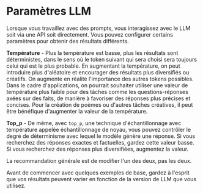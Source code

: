 # Paramètres LLM

Lorsque vous travaillez avec des prompts, vous interagissez avec le LLM soit via une API soit directement. Vous pouvez configurer certains paramètres pour obtenir des résultats différents. 

**Température** - Plus la température est basse, plus les résultats sont déterministes, dans le sens où le token suivant qui sera choisi sera toujours celui qui est le plus probable. En augmentant la température, on peut introduire plus d'aléatoire et encourager des résultats plus diversifiés ou créatifs. On augmente en réalité l'importance des autres tokens possibles. Dans le cadre d'applications, on pourrait souhaiter utiliser une valeur de température plus faible pour des tâches comme les questions-réponses axées sur des faits, de manière à favoriser des réponses plus précises et concises. Pour la création de poèmes ou d'autres tâches créatives, il peut être bénéfique d'augmenter la valeur de la température.

**Top_p** - De même, avec `top_p`, une technique d'échantillonnage avec température appelée échantillonnage de noyau, vous pouvez contrôler le degré de déterminisme avec lequel le modèle génère une réponse. Si vous recherchez des réponses exactes et factuelles, gardez cette valeur basse. Si vous recherchez des réponses plus diversifiées, augmentez la valeur. 

La recommandation générale est de modifier l'un des deux, pas les deux.

Avant de commencer avec quelques exemples de base, gardez à l'esprit que vos résultats peuvent varier en fonction de la version de LLM que vous utilisez.
